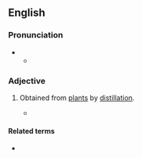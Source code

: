 ==English==

===Pronunciation===
* {{IPA|en|/ˌæbstɹækˈtɪʃəs/}}
** {{audio|en|LL-Q1860 (eng)-Vealhurl-abstractitious.wav|Audio (UK)}}

===Adjective===
{{en-adj|-}}

# {{lb|en|obsolete}} Obtained from [[plant]]s by [[distillation]].
#*{{quote-book|en|1788|John Berkenhout|First Lines of the Theory and Practice of Philosophical Chemistry|passage='''ABSTRACTITIOUS''' spirit is that which is drawn by distillation from vegetables, without fermentation}}

====Related terms====
* {{l|en|abstract}}